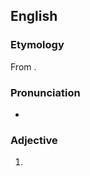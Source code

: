 {{also|multimillion}}
==English==

===Etymology===
From {{prefix|en|multi|million}}.

===Pronunciation===
* {{a|US}} {{IPA|/ˌmʌltiˈmɪljən/|/ˌmʌltaɪˈmɪljən/|lang=en}}

===Adjective===
{{en-adj|-}}

# {{alternative spelling of|multimillion|lang=en}}